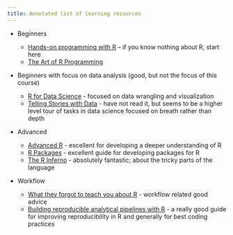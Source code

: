 ```yaml
---
title: Annotated list of learning resources
---
```


- Beginners

   - [Hands-on programming with R](https://rstudio-education.github.io/hopr/) – if you know nothing about R, start here
   - [The Art of R Programming](https://diytranscriptomics.com/Reading/files/The%20Art%20of%20R%20Programming.pdf)

- Beginners with focus on data analysis (good, but not the focus of this course)

   - [R for Data Science](https://r4ds.hadley.nz/) - focused on data wrangling and visualization
   - [Telling Stories with Data](https://tellingstorieswithdata.com/) - have not read it, but seems to be a higher level tour of tasks in data science focused on breath rather than depth

- Advanced

   - [Advanced R](https://adv-r.hadley.nz/) - excellent for developing a deeper understanding of R
   - [R Packages](https://r-pkgs.org/) - excellent guide for developing packages for R
   - [The R Inferno ](https://www.burns-stat.com/pages/Tutor/R_inferno.pdf) - absolutely fantastic; about the tricky parts of the language

- Workflow

   - [What they forgot to teach you about R](https://rstats.wtf/) - workflow related good advice
   - [Building reproducible analytical pipelines with R](https://raps-with-r.dev/) - a really good guide for improving reproducibility in R and generally for best coding practices
